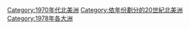 {{Commons category|1978 in North America}}
{{Year in continent category|1|9|7|8|北美洲|North America}}

[[Category:1970年代北美洲|Category:1970年代北美洲]]
[[Category:依年份劃分的20世紀北美洲|Category:依年份劃分的20世紀北美洲]]
[[Category:1978年各大洲|Category:1978年各大洲]]